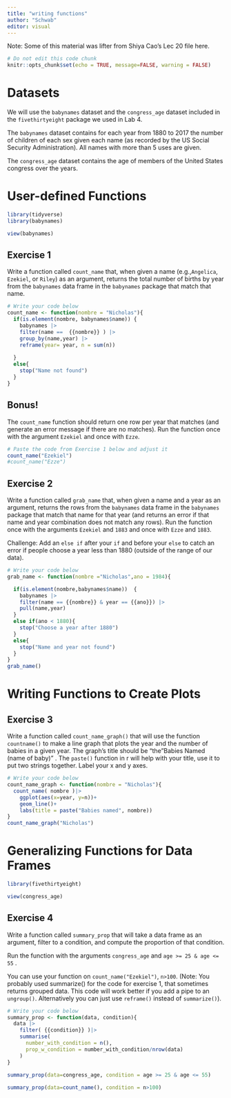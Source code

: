 ```yaml
---
title: "writing functions"
author: "Schwab"
editor: visual
---
```


Note: Some of this material was lifter from Shiya Cao's Lec 20 file here.

```r
# Do not edit this code chunk
knitr::opts_chunk$set(echo = TRUE, message=FALSE, warning = FALSE)
```

# Datasets

We will use the `babynames` dataset and the `congress_age` dataset included in the `fivethirtyeight` package we used in Lab 4.

The `babynames` dataset contains for each year from 1880 to 2017 the number of children of each sex given each name (as recorded by the US Social Security Administration). All names with more than 5 uses are given.

The `congress_age` dataset contains the age of members of the United States congress over the years.

# User-defined Functions

```r
library(tidyverse)
library(babynames)

view(babynames)
```

## Exercise 1

Write a function called `count_name` that, when given a name (e.g.,`Angelica`, `Ezekiel`, or `Riley`) as an argument, returns the total number of births by year from the `babynames` data frame in the `babynames` package that match that name.

```r
# Write your code below
count_name <- function(nombre = "Nicholas"){
  if(is.element(nombre, babynames$name)) {
    babynames |>
    filter(name ==  {{nombre}} ) |>
    group_by(name,year) |>
    reframe(year= year, n = sum(n)) 
      
  }
  else{
    stop("Name not found")
  }
}


```

## Bonus!

The `count_name` function should return one row per year that matches (and generate an error message if there are no matches). Run the function once with the argument `Ezekiel` and once with `Ezze`.

```r
# Paste the code from Exercise 1 below and adjust it
count_name("Ezekiel")
#count_name("Ezze")
```

## Exercise 2

Write a function called `grab_name` that, when given a name and a year as an argument, returns the rows from the `babynames` data frame in the `babynames` package that match that name for that year (and returns an error if that name and year combination does not match any rows). Run the function once with the arguments `Ezekiel` and `1883` and once with `Ezze` and `1883`.

Challenge: Add an `else if` after your `if` and before your `else` to catch an error if people choose a year less than 1880 (outside of the range of our data).

```r
# Write your code below
grab_name <- function(nombre ="Nicholas",ano = 1984){

  if(is.element(nombre,babynames$name))  {
    babynames |>
    filter(name == {{nombre}} & year == {{ano}}) |>
    pull(name,year)
  }
  else if(ano < 1880){
    stop("Choose a year after 1880")
  }
  else{
    stop("Name and year not found")
  }
}
grab_name()

```

# Writing Functions to Create Plots

## Exercise 3

Write a function called `count_name_graph()` that will use the function `countname()` to make a line graph that plots the year and the number of babies in a given year. The graph's title should be "the"Babies Named (name of baby)" . The `paste()` function in r will help with your title, use it to put two strings together. Label your x and y axes.

```r
# Write your code below
count_name_graph <- function(nombre = "Nicholas"){
  count_name( nombre )|>
    ggplot(aes(x=year, y=n))+
    geom_line()+
    labs(title = paste("Babies named", nombre))
}
count_name_graph("Nicholas")
```

# Generalizing Functions for Data Frames

```r
library(fivethirtyeight)

view(congress_age)
```

## Exercise 4

Write a function called `summary_prop` that will take a data frame as an argument, filter to a condition, and compute the proportion of that condition.

Run the function with the arguments `congress_age` and `age >= 25 & age <= 55` .

You can use your function on `count_name("Ezekiel")`, `n>100`. (Note: You probably used summarize() for the code for exercise 1, that sometimes returns grouped data. This code will work better if you add a pipe to an `ungroup()`. Alternatively you can just use `reframe()` instead of `summarize()`).

```r
# Write your code below
summary_prop <- function(data, condition){
  data |> 
    filter( {{condition}} )|>
    summarise(
      number_with_condition = n(),
      prop_w_condition = number_with_condition/nrow(data)
    )
}
  
summary_prop(data=congress_age, condition = age >= 25 & age <= 55)

summary_prop(data=count_name(), condition = n>100)
```
